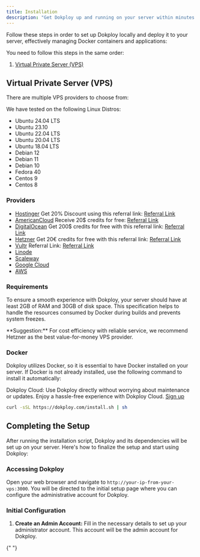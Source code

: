 ```yaml
---
title: Installation
description: "Get Dokploy up and running on your server within minutes with this easy-to-follow installation guide."
---
```


Follow these steps in order to set up Dokploy locally and deploy it to your server, effectively managing Docker containers and applications:

You need to follow this steps in the same order:

1. [Virtual Private Server (VPS)](#virtual-private-server-vps)

## Virtual Private Server (VPS)

There are multiple VPS providers to choose from:

We have tested on the following Linux Distros:

- Ubuntu 24.04 LTS
- Ubuntu 23.10
- Ubuntu 22.04 LTS
- Ubuntu 20.04 LTS
- Ubuntu 18.04 LTS
- Debian 12
- Debian 11
- Debian 10
- Fedora 40
- Centos 9
- Centos 8

### Providers

- [Hostinger](https://www.hostinger.com/vps-hosting?ref=dokploy) Get 20% Discount using this referral link: [Referral Link](https://www.hostinger.com/vps-hosting?REFERRALCODE=1SIUMAURICI97)
- [AmericanCloud](https://app.americancloud.com/register?ref=dokploy) Receive 20$ credits for free: [Referral Link](https://app.americancloud.com/register?ref=dokploy)
- [DigitalOcean](https://www.digitalocean.com/pricing/droplets#basic-droplets) Get 200$ credits for free with this referral link: [Referral Link](https://m.do.co/c/db24efd43f35)
- [Hetzner](https://www.hetzner.com/cloud/) Get 20€ credits for free with this referral link: [Referral Link](https://hetzner.cloud/?ref=vou4fhxJ1W2D)
- [Vultr](https://www.vultr.com/pricing/#cloud-compute) Referral Link: [Referral Link](https://www.vultr.com/?ref=9679828)
- [Linode](https://www.linode.com/es/pricing/#compute-shared)
- [Scaleway](https://www.scaleway.com/en/pricing/?tags=baremetal,available)
- [Google Cloud](https://cloud.google.com/)
- [AWS](https://aws.amazon.com/ec2/pricing/)

### Requirements

To ensure a smooth experience with Dokploy, your server should have at least 2GB of RAM and 30GB of disk space. This specification helps to handle the resources consumed by Docker during builds and prevents system freezes.


<Callout>
  **Suggestion:** For cost efficiency with reliable service, we recommend
  Hetzner as the best value-for-money VPS provider.
</Callout>

### Docker

Dokploy utilizes Docker, so it is essential to have Docker installed on your server. If Docker is not already installed, use the following command to install it automatically:

<div className="flex flex-col gap-10 px-4 bg-green-200 dark:bg-[#031F10] text-green-900 dark:text-green-300 rounded-lg">

 Dokploy Cloud:  Use Dokploy directly without worrying about maintenance or updates. Enjoy a hassle-free experience with Dokploy Cloud.  <a href="https://app.dokploy.com/register" className="text-green-600 underline">Sign up</a>
</div>

```bash
curl -sSL https://dokploy.com/install.sh | sh
```

## Completing the Setup

After running the installation script, Dokploy and its dependencies will be set up on your server. Here's how to finalize the setup and start using Dokploy:

### Accessing Dokploy

Open your web browser and navigate to `http://your-ip-from-your-vps:3000`. You will be directed to the initial setup page where you can configure the administrative account for Dokploy.

### Initial Configuration

1. **Create an Admin Account:** Fill in the necessary details to set up your administrator account. This account will be the admin account for Dokploy.

{" "}

<ImageZoom
  src="/assets/images/setup.png"
  width={1300}
  height={650}
  alt="home og image"
  className="rounded-lg"
/>
